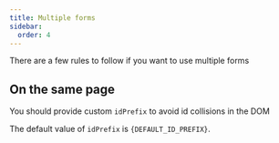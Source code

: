 ```yaml
---
title: Multiple forms
sidebar:
  order: 4
---
```





There are a few rules to follow if you want to use multiple forms

## On the same page

You should provide custom `idPrefix` to avoid id collisions in the DOM

The default value of `idPrefix` is <code>{DEFAULT_ID_PREFIX}</code>.

<Code code={formCode} lang='svelte' />

<Card>
  <Form />
</Card>
